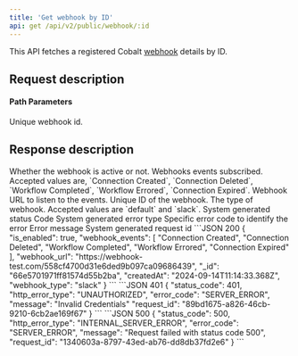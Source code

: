 ```yaml
---
title: 'Get webhook by ID'
api: get /api/v2/public/webhook/:id
---
```


This API fetches a registered Cobalt [webhook](https://app.gocobalt.io/developer/webhooks) details by ID. 

## Request description
#### Path Parameters
<ParamField path="id" type="string" required>
  Unique webhook id.
</ParamField>

## Response description

<Tabs>
  <Tab title="200">
    <ResponseField name="is_enabled" type="boolean">
     Whether the webhook is active or not.
    </ResponseField>
    <ResponseField name="webhook_events" type="array">
  Webhooks events subscribed. Accepted values are, `Connection Created`, `Connection Deleted`, `Workflow Completed`, `Workflow Errored`, `Connection Expired`.
  </ResponseField>
      <ResponseField name="webhook_url" type="string">
     Webhook URL to listen to the events.
    </ResponseField>
    <ResponseField name="_id" type="string">
     Unique ID of the webhook.
    </ResponseField>
    <ResponseField name="webhook_type" type="string">
      The type of webhook. Accepted values are `default` and `slack`.
    </ResponseField>
  </Tab>
  <Tab title="Error">
    <ResponseField name="status_code" type="integer">
    System generated status Code
    </ResponseField>
    <ResponseField name="http_error_type" type="string">
    System generated error type
    </ResponseField>
    <ResponseField name="error_code" type="string">
    Specific error code to identify the error
    </ResponseField>
    <ResponseField name="message" type="string">
    Error message
    </ResponseField>
    <ResponseField name="request_id" type="string">
    System generated request id
    </ResponseField>
  </Tab>
</Tabs>

<ResponseExample>
```JSON 200
{
    "is_enabled": true,
    "webhook_events": [
        "Connection Created",
        "Connection Deleted",
        "Workflow Completed",
        "Workflow Errored",
        "Connection Expired"
    ],
    "webhook_url": "https://webhook-test.com/558cf4700d31e6ded9b097ca09686439",
    "_id": "66e5701971ff81574d55b2ba",
    "createdAt": "2024-09-14T11:14:33.368Z",
    "webhook_type": "slack"
}
```
```JSON 401
{
    "status_code": 401,
    "http_error_type": "UNAUTHORIZED",
    "error_code": "SERVER_ERROR",
    "message": "Invalid Credentials"
    "request_id": "89bd1675-a826-46cb-9210-6cb2ae169f67"
}
```
```JSON 500
{
    "status_code": 500,
    "http_error_type": "INTERNAL_SERVER_ERROR",
    "error_code": "SERVER_ERROR",
    "message": "Request failed with status code 500",
    "request_id": "1340603a-8797-43ed-ab76-dd8db37fd2e6"
}
```
</ ResponseExample>